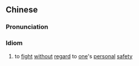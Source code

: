 {{also|奋不顾身}}
==Chinese==
{{zh-forms|s=奋不顾身}}

===Pronunciation===
{{zh-pron
|m=fèn 不 gù shēn
|mn=hùn-put-kò͘-sin
|cat=id
}}

===Idiom===
{{zh-idiom}}

# to [[fight]] [[without]] [[regard]] to [[one]]'s [[personal]] [[safety]]